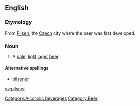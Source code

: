 ==English==

===Etymology===
From [[Pilsen]], the [[Czech]] city where the beer was first developed.

===Noun===
{{en-noun}}

# A [[pale]], [[light]] [[lager]] [[beer]].

====Alternative spellings====
* [[pilsener]]

[[Category:Alcoholic beverages]]
[[Category:Beer]]
[[sv:pilsner]]